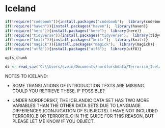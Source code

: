 # Iceland

```r
if(!require("codebook")){install.packages("codebook");  library(codebook)}
if(!require("haven")){install.packages("haven");  library(haven)}
if(!require("here")){install.packages("here");  library(here)}
if(!require("tidyverse")){install.packages("tidyverse");  library(tidyverse)}
if(!require("knitr")){install.packages("knitr");  library(knitr)}
if(!require("magick")){install.packages("magick");  library(magick)}
if(!require("utf8")){install.packages("utf8");  library(utf8)}

opts_chunk

```


```r
di <- read_sav('C:\\Users/svein/Documents/nordforskdata/Terrorism_Iceland.sav') 
```
NOTES TO ICELAND:

- SOME TRANSLATIONS OF INTRODUCTION TEXTS ARE MISSING. 
COULD YOU RETRIEVE THESE, IF POSSIBLE?

- UNDER NORDFORSK7, THE ICELANDIC DATA SET HAS TWO MORE VARIABLES THAN THE OTHER DATA SETS DUE TO LANGUAGE DIFFERENCES (CONJUGATION OF SUBJECTS). 
I HAVE NOT INCLUDED TERROR10_B OR TERROR10_C IN THE GUIDE FOR THIS REASON, BUT PLEASE LET ME KNOW IF YOU OBJECT.


